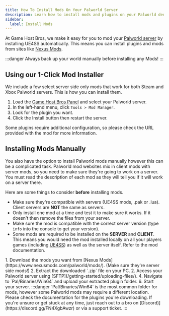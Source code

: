 ```yaml
---
title: How To Install Mods On Your Palworld Server
description: Learn how to install mods and plugins on your Palworld dedicated server.
sidebar:
  label: Install Mods
---
```


At Game Host Bros, we make it easy for you to mod your [Palworld server](https://www.gamehostbros.com/palworld-server-hosting/) by installing UE4SS automatically. This means you can install plugins and mods from sites like [Nexus Mods](https://www.nexusmods.com/palworld/mods/).

:::danger
Always back up your world manually before installing any Mods!
:::

## Using our 1-Click Mod Installer
We include a few select server side only mods that work for both Steam and Xbox Palworld servers. This is how you can install them.
<Steps>
1. Load the [Game Host Bros Panel](https://panel.gamehostbros.com/) and select your Palworld server.
2. In the left-hand menu, click `Tools > Mod Manager`.
3. Look for the plugin you want.
4. Click the Install button then restart the server.
</Steps>
Some plugins require additional configuration, so please check the URL provided with the mod for more information.

## Installing Mods Manually
You also have the option to install Palworld mods manually however this can be a complicated task. Palworld mod websites mix in client mods with server mods, so you need to make sure they're going to work on a server. You must read the description of each mod as they will tell you if it will work on a server there. 

Here are some things to consider **before** installing mods.
- Make sure they're compatible with servers (UE4SS mods, .pak or .lua). Client servers are **NOT** the same as servers.
- Only install one mod at a time and test it to make sure it works. If it doesn't then remove the files from your server.
- Make sure the mod is compatible with the correct server version (type `info` into the console to get your version).
- Some mods are required to be installed on the **SERVER** and **CLIENT**. This means you would need the mod installed locally on all your players games (including [UE4SS](https://github.com/UE4SS-RE/RE-UE4SS)) as well as the server itself. Refer to the mod documentation.
<Steps>
1. Download the mods you want from [Nexus Mods](https://www.nexusmods.com/palworld/mods/). (Make sure they're server side mods!)
2. Extract the downloaded `.zip` file on your PC.
2. Access your Palworld server using [SFTP](/getting-started/uploading-files/).
4. Navigate to `Pal/Binaries/Win64` and upload your extracted plugin folder.
6. Start your server.
</Steps>
:::danger
`Pal/Binaries/Win64` is the most common folder for mods, however some Palworld mods may require a different location. Please check the documentation for the plugins you're downloading. If you're unsure or get stuck at any time, just reach out to a bro on [Discord)](https://discord.gg/FN4XgbAwzr) or via a support ticket.
:::